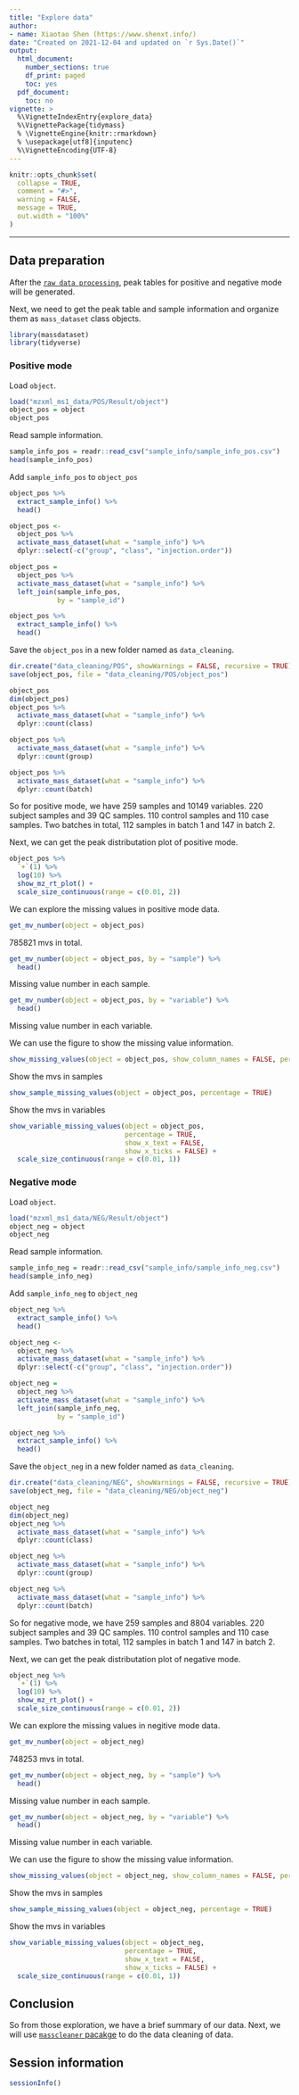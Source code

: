 ```yaml
---
title: "Explore data"
author:
- name: Xiaotao Shen (https://www.shenxt.info/)
date: "Created on 2021-12-04 and updated on `r Sys.Date()`"
output:
  html_document:
    number_sections: true
    df_print: paged
    toc: yes
  pdf_document:
    toc: no
vignette: >
  %\VignetteIndexEntry{explore_data}
  %\VignettePackage{tidymass}
  % \VignetteEngine{knitr::rmarkdown}
  % \usepackage[utf8]{inputenc}
  %\VignetteEncoding{UTF-8}
---
```


```r
knitr::opts_chunk$set(
  collapse = TRUE,
  comment = "#>",
  warning = FALSE,
  message = TRUE,
  out.width = "100%"
)
```


***

## **Data preparation**

After the [`raw data processing`](https://tidymass.github.io/tidymass/articles/raw_data_processing.html), peak tables for positive and negative mode will be generated. 

Next, we need to get the peak table and sample information and organize them as `mass_dataset` class objects.

```r
library(massdataset)
library(tidyverse)
```

### Positive mode

Load `object`.

```r
load("mzxml_ms1_data/POS/Result/object")
object_pos = object
object_pos
```

Read sample information.

```r
sample_info_pos = readr::read_csv("sample_info/sample_info_pos.csv")
head(sample_info_pos)
```

Add `sample_info_pos` to `object_pos`

```r
object_pos %>% 
  extract_sample_info() %>% 
  head()

object_pos <- 
  object_pos %>% 
  activate_mass_dataset(what = "sample_info") %>%
  dplyr::select(-c("group", "class", "injection.order"))
```

```r
object_pos =
  object_pos %>%
  activate_mass_dataset(what = "sample_info") %>%
  left_join(sample_info_pos,
            by = "sample_id")

object_pos %>% 
  extract_sample_info() %>% 
  head()
```

Save the `object_pos` in a new folder named as `data_cleaning`.

```r
dir.create("data_cleaning/POS", showWarnings = FALSE, recursive = TRUE)
save(object_pos, file = "data_cleaning/POS/object_pos")
```


```r
object_pos
dim(object_pos)
object_pos %>% 
  activate_mass_dataset(what = "sample_info") %>% 
  dplyr::count(class)

object_pos %>% 
  activate_mass_dataset(what = "sample_info") %>% 
  dplyr::count(group)

object_pos %>% 
  activate_mass_dataset(what = "sample_info") %>% 
  dplyr::count(batch)
```

So for positive mode, we have 259 samples and 10149 variables. 220 subject samples and 39 QC samples. 110 control samples and 110 case samples. Two batches in total, 112 samples in batch 1 and 147 in batch 2.

Next, we can get the peak distributation plot of positive mode.

```r
object_pos %>%
  `+`(1) %>% 
  log(10) %>%
  show_mz_rt_plot() +
  scale_size_continuous(range = c(0.01, 2))
```

We can explore the missing values in positive mode data.

```r
get_mv_number(object = object_pos)
```

785821 mvs in total.

```r
get_mv_number(object = object_pos, by = "sample") %>% 
  head()
```

Missing value number in each sample.

```r
get_mv_number(object = object_pos, by = "variable") %>% 
  head()
```

Missing value number in each variable.

We can use the figure to show the missing value information.

```r
show_missing_values(object = object_pos, show_column_names = FALSE, percentage = TRUE)
```


Show the mvs in samples

```r
show_sample_missing_values(object = object_pos, percentage = TRUE)
```

Show the mvs in variables

```r
show_variable_missing_values(object = object_pos, 
                             percentage = TRUE, 
                             show_x_text = FALSE, 
                             show_x_ticks = FALSE) +
  scale_size_continuous(range = c(0.01, 1))
```



### Negative mode

Load `object`.

```r
load("mzxml_ms1_data/NEG/Result/object")
object_neg = object
object_neg
```

Read sample information.

```r
sample_info_neg = readr::read_csv("sample_info/sample_info_neg.csv")
head(sample_info_neg)
```

Add `sample_info_neg` to `object_neg`

```r
object_neg %>% 
  extract_sample_info() %>% 
  head()

object_neg <- 
  object_neg %>% 
  activate_mass_dataset(what = "sample_info") %>%
  dplyr::select(-c("group", "class", "injection.order"))
```

```r
object_neg =
  object_neg %>%
  activate_mass_dataset(what = "sample_info") %>%
  left_join(sample_info_neg,
            by = "sample_id")

object_neg %>% 
  extract_sample_info() %>% 
  head()
```

Save the `object_neg` in a new folder named as `data_cleaning`.

```r
dir.create("data_cleaning/NEG", showWarnings = FALSE, recursive = TRUE)
save(object_neg, file = "data_cleaning/NEG/object_neg")
```


```r
object_neg
dim(object_neg)
object_neg %>% 
  activate_mass_dataset(what = "sample_info") %>% 
  dplyr::count(class)

object_neg %>% 
  activate_mass_dataset(what = "sample_info") %>% 
  dplyr::count(group)

object_neg %>% 
  activate_mass_dataset(what = "sample_info") %>% 
  dplyr::count(batch)
```

So for negative mode, we have 259 samples and 8804 variables. 220 subject samples and 39 QC samples. 110 control samples and 110 case samples. Two batches in total, 112 samples in batch 1 and 147 in batch 2.

Next, we can get the peak distributation plot of negative mode.

```r
object_neg %>%
  `+`(1) %>% 
  log(10) %>%
  show_mz_rt_plot() +
  scale_size_continuous(range = c(0.01, 2))
```

We can explore the missing values in negitive mode data.

```r
get_mv_number(object = object_neg)
```

748253 mvs in total.

```r
get_mv_number(object = object_neg, by = "sample") %>% 
  head()
```

Missing value number in each sample.

```r
get_mv_number(object = object_neg, by = "variable") %>% 
  head()
```

Missing value number in each variable.

We can use the figure to show the missing value information.

```r
show_missing_values(object = object_neg, show_column_names = FALSE, percentage = TRUE)
```


Show the mvs in samples

```r
show_sample_missing_values(object = object_neg, percentage = TRUE)
```

Show the mvs in variables

```r
show_variable_missing_values(object = object_neg, 
                             percentage = TRUE, 
                             show_x_text = FALSE, 
                             show_x_ticks = FALSE) +
  scale_size_continuous(range = c(0.01, 1))
```


## Conclusion

So from those exploration, we have a brief summary of our data. Next, we will use [`masscleaner` pacakge](https://tidymass.github.io/masscleaner/) to do the data cleaning of data.

## **Session information**

```r
sessionInfo()
```
